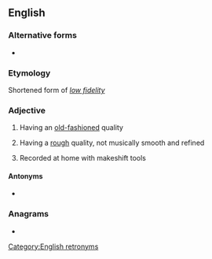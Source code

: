 {{also|lofi|lófi}}
==English==

===Alternative forms===
* {{l|en|low-fi}}

===Etymology===
{{PIE root|en|bʰeydʰ}}
Shortened form of ''[[low fidelity]]''

===Adjective===
{{en-adj}}

# {{lb|en|sound}} Having an [[old-fashioned]] quality
# {{lb|en|music}} Having a [[rough]] quality, not musically smooth and refined
# Recorded at home with makeshift tools

====Antonyms====
* {{l|en|hi-fi}}

===Anagrams===
* {{anagrams|en|a=filo|FOIL|Filo|LIFO|filo|foil}}

[[Category:English retronyms]]